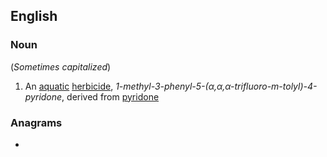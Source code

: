 ==English==

===Noun===
{{en-noun|-}} (''Sometimes capitalized'')

# An [[aquatic]] [[herbicide]], ''1-methyl-3-phenyl-5-(α,α,α-trifluoro-m-tolyl)-4-pyridone'', derived from [[pyridone]]

===Anagrams===
* {{anagrams|en|a=defilnoru|Rudolfine|round file}}